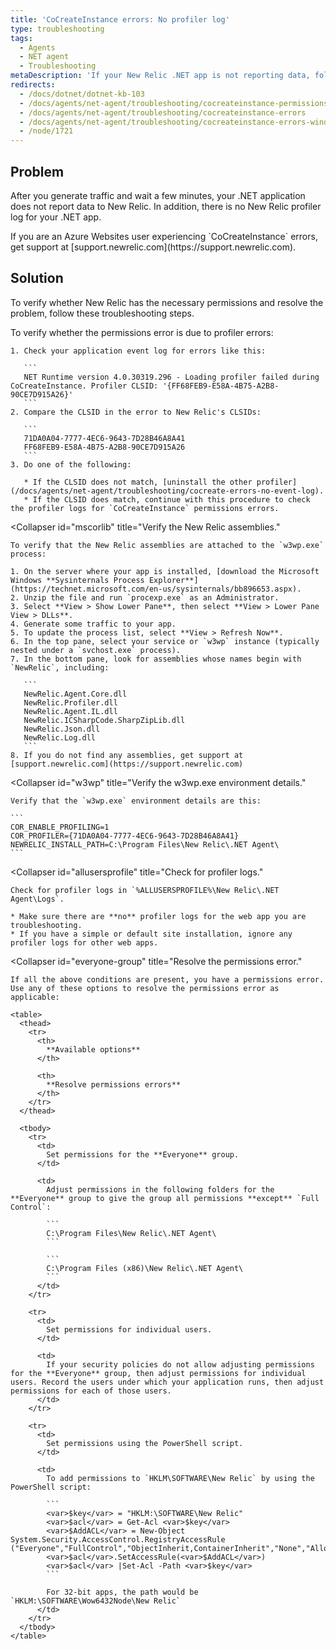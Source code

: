```yaml
---
title: 'CoCreateInstance errors: No profiler log'
type: troubleshooting
tags:
  - Agents
  - NET agent
  - Troubleshooting
metaDescription: 'If your New Relic .NET app is not reporting data, follow these troubleshooting steps to check for CoCreateInstance errors related to permissions.'
redirects:
  - /docs/dotnet/dotnet-kb-103
  - /docs/agents/net-agent/troubleshooting/cocreateinstance-permissions-errors
  - /docs/agents/net-agent/troubleshooting/cocreateinstance-errors
  - /docs/agents/net-agent/troubleshooting/cocreateinstance-errors-windows-application-event-logs
  - /node/1721
---
```


## Problem

After you generate traffic and wait a few minutes, your .NET application does not report data to New Relic. In addition, there is no New Relic profiler log for your .NET app.

<Callout variant="important">
  If you are an Azure Websites user experiencing `CoCreateInstance` errors, get support at [support.newrelic.com](https://support.newrelic.com).
</Callout>

## Solution

To verify whether New Relic has the necessary permissions and resolve the problem, follow these troubleshooting steps.

<CollapserGroup>
  <Collapser
    id="clsid-errors"
    title="Check for profiler CLSID errors."
  >
    To verify whether the permissions error is due to profiler errors:

    1. Check your application event log for errors like this:

       ```
       NET Runtime version 4.0.30319.296 - Loading profiler failed during CoCreateInstance. Profiler CLSID: '{FF68FEB9-E58A-4B75-A2B8-90CE7D915A26}'
       ```
    2. Compare the CLSID in the error to New Relic's CLSIDs:

       ```
       71DA0A04-7777-4EC6-9643-7D28B46A8A41
       FF68FEB9-E58A-4B75-A2B8-90CE7D915A26
       ```
    3. Do one of the following:

       * If the CLSID does not match, [uninstall the other profiler](/docs/agents/net-agent/troubleshooting/cocreate-errors-no-event-log).
       * If the CLSID does match, continue with this procedure to check the profiler logs for `CoCreateInstance` permissions errors.
  </Collapser>

  <Collapser
    id="mscorlib"
    title="Verify the New Relic assemblies."
  >
    To verify that the New Relic assemblies are attached to the `w3wp.exe` process:

    1. On the server where your app is installed, [download the Microsoft Windows **Sysinternals Process Explorer**](https://technet.microsoft.com/en-us/sysinternals/bb896653.aspx).
    2. Unzip the file and run `procexp.exe` as an Administrator.
    3. Select **View > Show Lower Pane**, then select **View > Lower Pane View > DLLs**.
    4. Generate some traffic to your app.
    5. To update the process list, select **View > Refresh Now**.
    6. In the top pane, select your service or `w3wp` instance (typically nested under a `svchost.exe` process).
    7. In the bottom pane, look for assemblies whose names begin with `NewRelic`, including:

       ```
       NewRelic.Agent.Core.dll
       NewRelic.Profiler.dll
       NewRelic.Agent.IL.dll
       NewRelic.ICSharpCode.SharpZipLib.dll
       NewRelic.Json.dll
       NewRelic.Log.dll
       ```
    8. If you do not find any assemblies, get support at [support.newrelic.com](https://support.newrelic.com)
  </Collapser>

  <Collapser
    id="w3wp"
    title="Verify the w3wp.exe environment details."
  >
    Verify that the `w3wp.exe` environment details are this:

    ```
    COR_ENABLE_PROFILING=1
    COR_PROFILER={71DA0A04-7777-4EC6-9643-7D28B46A8A41}
    NEWRELIC_INSTALL_PATH=C:\Program Files\New Relic\.NET Agent\
    ```
  </Collapser>

  <Collapser
    id="allusersprofile"
    title="Check for profiler logs."
  >
    Check for profiler logs in `%ALLUSERSPROFILE%\New Relic\.NET Agent\Logs`.

    * Make sure there are **no** profiler logs for the web app you are troubleshooting.
    * If you have a simple or default site installation, ignore any profiler logs for other web apps.
  </Collapser>

  <Collapser
    id="everyone-group"
    title="Resolve the permissions error."
  >
    If all the above conditions are present, you have a permissions error. Use any of these options to resolve the permissions error as applicable:

    <table>
      <thead>
        <tr>
          <th>
            **Available options**
          </th>

          <th>
            **Resolve permissions errors**
          </th>
        </tr>
      </thead>

      <tbody>
        <tr>
          <td>
            Set permissions for the **Everyone** group.
          </td>

          <td>
            Adjust permissions in the following folders for the **Everyone** group to give the group all permissions **except** `Full Control`:

            ```
            C:\Program Files\New Relic\.NET Agent\
            ```

            ```
            C:\Program Files (x86)\New Relic\.NET Agent\
            ```
          </td>
        </tr>

        <tr>
          <td>
            Set permissions for individual users.
          </td>

          <td>
            If your security policies do not allow adjusting permissions for the **Everyone** group, then adjust permissions for individual users. Record the users under which your application runs, then adjust permissions for each of those users.
          </td>
        </tr>

        <tr>
          <td>
            Set permissions using the PowerShell script.
          </td>

          <td>
            To add permissions to `HKLM\SOFTWARE\New Relic` by using the PowerShell script:

            ```
            <var>$key</var> = "HKLM:\SOFTWARE\New Relic"
            <var>$acl</var> = Get-Acl <var>$key</var>
            <var>$AddACL</var> = New-Object System.Security.AccessControl.RegistryAccessRule ("Everyone","FullControl","ObjectInherit,ContainerInherit","None","Allow")
            <var>$acl</var>.SetAccessRule(<var>$AddACL</var>)
            <var>$acl</var> |Set-Acl -Path <var>$key</var>
            ```

            For 32-bit apps, the path would be `HKLM:\SOFTWARE\Wow6432Node\New Relic`
          </td>
        </tr>
      </tbody>
    </table>
  </Collapser>
</CollapserGroup>
